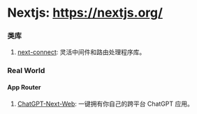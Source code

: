 # Nextjs: https://nextjs.org/ <Badge github="https://github.com/vercel/next.js" />

### 类库

1. [next-connect](https://github.com/hoangvvo/next-connect): 灵活中间件和路由处理程序库。<Badge github="https://github.com/hoangvvo/next-connect" npm="next-connect" />

### Real World

#### App Router

1. [ChatGPT-Next-Web](https://github.com/Yidadaa/ChatGPT-Next-Web): 一键拥有你自己的跨平台 ChatGPT 应用。<Badge github="https://github.com/Yidadaa/ChatGPT-Next-Web" />
